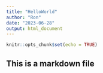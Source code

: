 ```yaml
---
title: "HelloWorld"
author: "Ron"
date: "2023-06-28"
output: html_document
---
```


```r
knitr::opts_chunk$set(echo = TRUE)
```

## This is a markdown file

